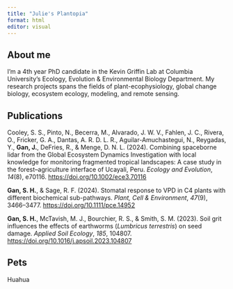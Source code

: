 ```yaml
---
title: "Julie's Plantopia"
format: html
editor: visual
---
```


## About me

I'm a 4th year PhD candidate in the Kevin Griffin Lab at Columbia University's Ecology, Evolution & Environmental Biology Department. My research projects spans the fields of plant-ecophysiology, global change biology, ecosystem ecology, modeling, and remote sensing.

## Publications

Cooley, S. S., Pinto, N., Becerra, M., Alvarado, J. W. V., Fahlen, J. C., Rivera, O., Fricker, G. A., Dantas, A. R. D. L. R., Aguilar-Amuchastegui, N., Reygadas, Y., **Gan, J.**, DeFries, R., & Menge, D. N. L. (2024). Combining spaceborne lidar from the Global Ecosystem Dynamics Investigation with local knowledge for monitoring fragmented tropical landscapes: A case study in the forest–agriculture interface of Ucayali, Peru. *Ecology and Evolution*, *14*(8), e70116. <https://doi.org/10.1002/ece3.70116>

**Gan, S. H.**, & Sage, R. F. (2024). Stomatal response to VPD in C4 plants with different biochemical sub-pathways. *Plant, Cell & Environment*, *47*(9), 3466–3477. <https://doi.org/10.1111/pce.14952>

**Gan, S. H.**, McTavish, M. J., Bourchier, R. S., & Smith, S. M. (2023). Soil grit influences the effects of earthworms (*Lumbricus terrestris*) on seed damage. *Applied Soil Ecology*, *185*, 104807. <https://doi.org/10.1016/j.apsoil.2023.104807>

## Pets 

Huahua
